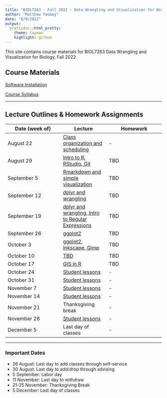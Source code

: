 ---
title: "BIOL7263 - Fall 2022 - Data Wrangling and Visualization for Biology"
author: "Matthew Toomey"
date: "8/9/2022"
output:
  prettydoc::html_pretty:
    theme: Cayman
    highlight: github
---

This site contains course materials for BIOL7263 Data Wrangling and Visualization for Biology, Fall 2022.

## Course Materials

[Software Installation](CourseMaterials/InstallationInstructions.html)

[Course Syllabus](CourseMaterials/CourseSyllabus.html)   

___

## Lecture Outlines & Homework Assignments

Date (week of)  | Lecture | Homework
------------- |----------- | -------------
August 22  | [Class organization and scheduling]() | -  
August 29  | [Intro to R, RStudio, Git]() | TBD  
September 5  | [Rmarkdown and simple visualization]() | TBD  
September 12  | [dplyr and wrangling]() | TBD  
September 19  | [dplyr and wrangling, Intro to Regular Expressions]() | TBD  
September 26  | [ggplot2]() | TBD  
October 3  | [ggplot2, Inkscape, Gimp]() | TBD  
October 10  | [TBD]() | TBD  
October 17  | [GIS in R]() | TBD  
October 24  | [Student lessons]() | -
October 31  | [Student lessons]() | -  
November 7  | [Student lessons]() | -  
November 14  | [Student lessons]() | -  
November 21  | Thanksgiving break | -  
November 28  | [Student lessons]() | -  
December 5  | Last day of classes | -  

___

### Important Dates
- 26 August: Last day to add classes through self-service
- 30 August: Last day to add/drop through advising
- 5 September: Labor day
- 11 November: Last day to withdraw
- 21-25 November: Thanksgiving Break
- 5 December: Last day of classes


